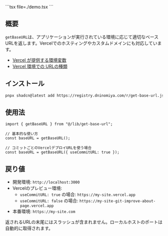 
<DemoCanvas>
  <DemoPreview>
    <Demo />
  </DemoPreview>
  <DemoCode>
    ```tsx file=./demo.tsx
    ```
  </DemoCode>
</DemoCanvas>

## 概要

`getBaseURL`は、アプリケーションが実行されている環境に応じて適切なベースURLを返します。Vercelでのホスティングやカスタムドメインにも対応しています。

- [Vercel が提供する環境変数](https://vercel.com/docs/environment-variables/system-environment-variables)
- [Vercel 環境での URLの種類](https://vercel.com/docs/deployments/generated-urls)

## インストール

```bash
pnpx shadcn@latest add https://registry.dninomiya.com/r/get-base-url.json
```

## 使用法

```tsx
import { getBaseURL } from "@/lib/get-base-url";

// 基本的な使い方
const baseURL = getBaseURL();

// コミットごとのVercelデプロイURLを使う場合
const baseURL = getBaseURL({ useCommitURL: true });
```

## 戻り値

- 開発環境: `http://localhost:3000`
- Vercelのプレビュー環境:
  - `useCommitURL: true` の場合: `https://my-site.vercel.app`
  - `useCommitURL: false` の場合: `https://my-site-git-improve-about-page.vercel.app`
- 本番環境: `https://my-site.com`

返されるURLの末尾にはスラッシュが含まれません。ローカルホストのポートは自動的に取得されます。